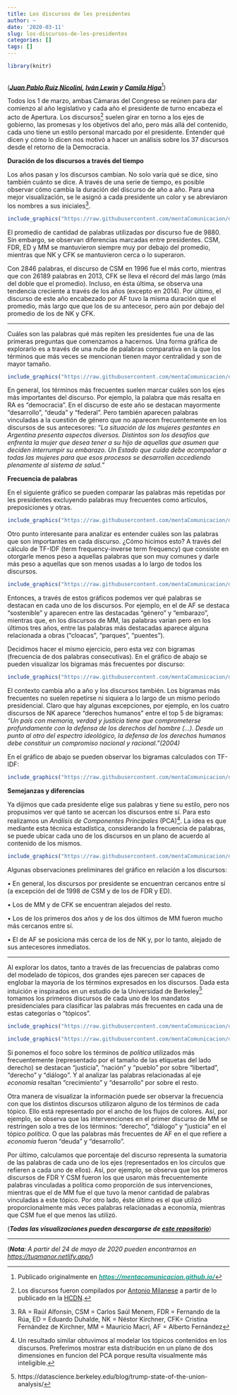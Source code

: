 ```yaml
---
title: Los discursos de les presidentes
author: ~
date: '2020-03-11'
slug: los-discursos-de-les-presidentes
categories: []
tags: []
---
```



```r
library(knitr)
                          
```

(***[Juan Pablo Ruiz Nicolini](https://twitter.com/tuqmano), [Iván Lewin](https://github.com/ivanlewin) y [Camila Higa](https://twitter.com/chig4_)***[^1]) 

[^1]: Publicado originalmente en []()***[<b style="color:#179E8D">https://mentacomunicacion.github.io/</b>](https://mentacomunicacion.github.io/2019/12/20/diputados2-0/)***
[^2]: Los discursos fueron compilados por [Antonio Milanese](https://twitter.com/amilanese) a partir de lo publicado en la [HCDN](https://www.hcdn.gob.ar/secparl/dgral_info_parlamentaria/dip/documentos/mensajes_presidenciales.html).
[^3]: RA = Raúl Alfonsín, CSM = Carlos Saúl Menem, FDR = Fernando de la Rúa, ED = Eduardo Duhalde, NK = Néstor Kirchner, CFK= Cristina Fernández de Kirchner, MM = Mauricio Macri, AF = Alberto Fernández
[^5]: https://datascience.berkeley.edu/blog/trump-state-of-the-union-analysis/

Todos los 1 de marzo, ambas Cámaras del Congreso se reúnen para dar comienzo al año legislativo y cada año el presidente de turno encabeza el acto de Apertura. Los discursos[^2] suelen girar en torno a los ejes de gobierno, las promesas y los objetivos del año, pero más allá del contenido, cada uno tiene un estilo personal marcado por el presidente. Entender qué dicen y cómo lo dicen nos motivó a hacer un análisis sobre los 37 discursos desde el retorno de la Democracia. 

**Duración de los discursos a través del tiempo**

Los años pasan y los discursos cambian. No solo varía qué se dice, sino también cuánto se dice. A través de una serie de tiempo, es posible observar cómo cambia la duración del discurso de año a año. Para una mejor visualización, se le asignó a cada presidente un color y se abreviaron los nombres a sus iniciales[^3]. 

```r
include_graphics("https://raw.githubusercontent.com/mentaComunicacion/data_posts/master/discursos_asamblea/ts_freq_abs_discursos.png")

```

El promedio de cantidad de palabras utilizadas por discurso fue de 9880. Sin embargo, se observan diferencias marcadas entre presidentes. CSM, FDR, ED y MM se mantuvieron siempre muy por debajo del promedio, mientras que NK y CFK se mantuvieron cerca o lo superaron.

Con 2846 palabras, el discurso de CSM en 1996 fue el más corto, mientras que con 26189 palabras en 2013, CFK se lleva el récord del más largo (más del doble que el promedio). Incluso, en ésta última, se observa una tendencia creciente a través de los años (excepto en 2014). Por último, el discurso de este año encabezado por AF tuvo la misma duración que el promedio, más largo que que los de su antecesor, pero aún por debajo del promedio de los de NK y CFK.

--- 

Cuáles son las palabras qué más repiten les presidentes fue una de las primeras preguntas que comenzamos a hacernos. Una forma gráfica de explorarlo es a través de una nube de palabras comparativa en la que los términos que más veces se mencionan tienen mayor centralidad y son de mayor tamaño. 


```r
include_graphics("https://raw.githubusercontent.com/mentaComunicacion/data_posts/master/discursos_asamblea/comparisonwc2.png")

```


En general, los términos más frecuentes suelen marcar cuáles son los ejes más importantes del discurso. Por ejemplo, la palabra que más resalta en RA es "democracia". 
En el discurso de este año se destacan mayormente "desarrollo", "deuda" y "federal". Pero también aparecen palabras vinculadas a la cuestión de género que no aparecen frecuentemente en los discursos de sus antecesores: *"La situación de las mujeres gestantes en Argentina presenta aspectos diversos. Distintos son los desafíos que enfrenta la mujer que desea tener a su hijo de aquellas que asumen que deciden interrumpir su embarazo. Un Estado que cuida debe acompañar a todas las mujeres para que esos procesos se desarrollen accediendo plenamente al sistema de salud."* 


**Frecuencia de palabras**

En el siguiente gráfico se pueden comparar las palabras más repetidas por les presidentes excluyendo palabras muy frecuentes como artículos, preposiciones y otras.

```r
include_graphics("https://raw.githubusercontent.com/mentaComunicacion/data_posts/master/discursos_asamblea/word_freqv2.png")

```


Otro punto interesante para analizar es entender cuáles son las palabras que son importantes en cada discurso. ¿Cómo hicimos esto? A través del cálculo de TF-IDF (term frequency-inverse term frequency) que consiste en otorgarle menos peso a aquellas palabras que son muy comunes y darle más peso a aquellas que son menos usadas a lo largo  de todos los discursos. 

```r
include_graphics("https://raw.githubusercontent.com/mentaComunicacion/data_posts/master/discursos_asamblea/word_tf_idfv2.png")

```

Entonces, a través de estos gráficos podemos ver qué palabras se destacan en cada uno de los discursos. Por ejemplo, en el de AF se destaca "sostenible" y aparecen entre las destacadas "género" y "embarazo", mientras que, en los discursos de MM, las palabras varían pero en los últimos tres años, entre las palabras más destacadas aparece alguna relacionada a obras ("cloacas", "parques", "puentes").  

Decidimos hacer el mismo ejercicio, pero esta vez con bigramas (frecuencia de dos palabras consecutivas). En el gráfico de abajo se pueden visualizar los bigramas más frecuentes por discurso: 

```r
include_graphics("https://raw.githubusercontent.com/mentaComunicacion/data_posts/master/discursos_asamblea/bigram_freqv2.png")
```

El contexto cambia año a año y los discursos también. Los bigramas más frecuentes no suelen repetirse ni siquiera a lo largo de un mismo período presidencial. Claro que hay algunas excepciones, por ejemplo, en los cuatro discursos de NK aparece "derechos humanos" entre el top 5 de bigramas: *"Un país con memoria, verdad y justicia tiene que comprometerse profundamente con la defensa de los derechos del hombre (...). Desde un punto al otro del espectro ideológico, la defensa de los derechos humanos debe constituir un compromiso nacional y racional."(2004)*  

En el gráfico de abajo se pueden observar los bigramas calculados con TF-IDF:

```r
include_graphics("https://raw.githubusercontent.com/mentaComunicacion/data_posts/master/discursos_asamblea/bigram_tf_idf.png")
```


**Semejanzas y diferencias**

Ya dijimos que cada presidente elige sus palabras y tiene su estilo, pero nos propusimos ver qué tanto se acercan los discursos entre sí. Para esto realizamos un *Análisis de Componentes Principales* (PCA)[^4]. La idea es que mediante esta técnica estadística, considerando la frecuencia de palabras, se puede ubicar cada uno de los discursos en un plano de acuerdo al contenido de los mismos.

[^4]: Un resultado similar obtuvimos al modelar los tópicos contenidos en los discursos. Preferimos mostrar esta distribución en un plano de dos dimensiones en funcion del PCA porque resulta visualmente más inteligible. 


```r
include_graphics("https://raw.githubusercontent.com/mentaComunicacion/data_posts/master/discursos_asamblea/pca_v2.png")

```

 Algunas observaciones preliminares del gráfico en relación a los discursos: 

• En general, los discursos por presidente se encuentran cercanos entre sí (a excepción del de 1998 de CSM y de los de FDR y ED).

• Los de MM y de CFK se encuentran alejados del resto.

• Los de los primeros dos años y de los dos últimos de MM fueron mucho más cercanos entre sí. 

• El de AF se posiciona más cerca de los de NK y, por lo tanto, alejado de sus antecesores inmediatos.


---

Al explorar los datos, tanto a través de las frecuencias de palabras como del modelado de tópicos, dos grandes ejes parecen ser capaces de englobar la mayoría de los términos expresados en los discursos. Dada esta intuición e inspirados en un estudio de la Universidad de Berkeley[^5] tomamos los primeros discursos de cada uno de los mandatos presidenciales para clasificar las palabras más frecuentes en cada una de estas categorías o "tópicos". 


```r
include_graphics("https://raw.githubusercontent.com/mentaComunicacion/data_posts/master/discursos_asamblea/parallel_dot2.png")

```

```r
include_graphics("https://raw.githubusercontent.com/mentaComunicacion/data_posts/master/discursos_asamblea/parallel_dot.png")

```

Si ponemos el foco sobre los términos de *política* utilizados más frecuentemente (representado por el tamaño de las etiquetas del lado derecho) se destacan "justicia", "nación" y "pueblo" por sobre "libertad", "derecho" y "diálogo". Y al analizar las palabras relacionadas al eje *economía* resaltan "crecimiento" y "desarrollo" por sobre el resto.

Otra manera de visualizar la información puede ser observar la frecuencia con que los distintos discursos utilizaron alguno de los términos de cada tópico. Ello está representado por el ancho de los flujos de colores. Así, por ejemplo, se observa que las intervenciones en el primer discurso de MM se restringen solo a tres de los términos: "derecho", "diálogo" y "justicia" en el tópico *política*. O que las palabras más frecuentes de AF en el que refiere a *economía* fueron "deuda" y "desarrollo".

Por último, calculamos que porcentaje del discurso representa la sumatoria de las palabras de cada uno de los ejes (representados en los círculos que refieren a cada uno de ellos). Así, por ejemplo, se observa que los primeros discursos de FDR Y CSM fueron los que usaron más frecuentemente palabras vinculadas a política como proporción de sus intervenciones, mientras que el de MM fue el que tuvo la menor cantidad de palabras vinculadas a este tópico. Por otro lado, éste último es el que utilizó proporcionalmente más veces palabras relacionadas a economía, mientras que CSM fue el que menos las utilizó.




(***Todas las visualizaciones pueden descargarse de [este repositorio](https://github.com/mentaComunicacion/data_posts/tree/master/discursos_asamblea)***)


---

(***Nota**: A partir del 24 de mayo de 2020 pueden encontrarnos en [https://tuqmanor.netlify.app/](https://tuqmanor.netlify.app/)*)

